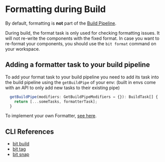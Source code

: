 # Formatting during Build

By default, formatting is **not** part of the [Build Pipeline](/dev-services-overview/builder/build-pipelines).

During build, the format task is only used for checking formatting issues. It will not re-write the components with the fixed format.
In case you want to re-format your components, you should use the `bit format` command on your workspace.

## Adding a formatter task to your build pipeline

To add your format task to your build pipeline you need to add its task into the build pipeline using the `getBuildPipe` of your env:
(built in envs come with an API to only add new tasks to their existing pipe)<!-- TODO: add link here -->

```ts
  getBuildPipe(modifiers: GetBuildPipeModifiers = {}): BuildTask[] {
    return [...someTasks, formatterTask];
  }
```

To implement your own Formatter, [see here](/dev-services-overview/formatter/implement-formatter).

## CLI References

- [bit build](/reference/cli-reference#build)
- [bit tag](/reference/cli-reference#tag)
- [bit snap](/reference/cli-reference#snap)
